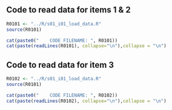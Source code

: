 ## Code to read data for items 1 & 2

```r
R0101 <- "../R/s01_i01_load_data.R"
source(R0101)
```

```r
cat(paste0("    CODE FILENAME: ", R0101))
cat(paste(readLines(R0101), collapse="\n"),collapse = "\n")
```

## Code to read data for item 3

```r
R0102 <- "../R/s01_i01_load_data.R"
source(R0101)
```

```r
cat(paste0("    CODE FILENAME: ", R0102))
cat(paste(readLines(R0102), collapse="\n"),collapse = "\n")
```